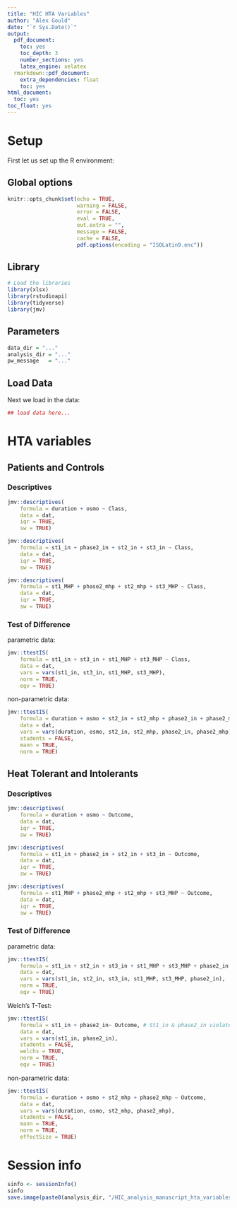 ---
title: "HIC HTA Variables"
author: "Alex Gould"
date: "`r Sys.Date()`"
output:
  pdf_document:
    toc: yes
    toc_depth: 3
    number_sections: yes
    latex_engine: xelatex
  rmarkdown::pdf_document:
    extra_dependencies: float
    toc: yes
html_document:
  toc: yes
toc_float: yes
---

# Setup

First let us set up the R environment:

## Global options

```{r global options, include = TRUE}
knitr::opts_chunk$set(echo = TRUE, 
                      warning = FALSE,
                      error = FALSE,
                      eval = TRUE,
                      out.extra = "",
                      message = FALSE, 
                      cache = FALSE,
                      pdf.options(encoding = "ISOLatin9.enc")) 
```

## Library

```{r library}
# Load the libraries
library(xlsx)
library(rstudioapi)
library(tidyverse)
library(jmv)
```

## Parameters

```{r directory}
data_dir = "..."
analysis_dir = "..."
pw_message   = "..."
```

## Load Data
Next we load in the data:

```{r load_data}
## load data here...
```

# HTA variables

## Patients and Controls

### Descriptives

```{r descriptives_Class}
jmv::descriptives(
    formula = duration + osmo ~ Class,
    data = dat,
    iqr = TRUE,
    sw = TRUE)
```

```{r descriptives_Class2}
jmv::descriptives(
    formula = st1_in + phase2_in + st2_in + st3_in ~ Class,
    data = dat,
    iqr = TRUE,
    sw = TRUE)
```

```{r descriptives_Class3}
jmv::descriptives(
    formula = st1_MHP + phase2_mhp + st2_mhp + st3_MHP ~ Class,
    data = dat,
    iqr = TRUE,
    sw = TRUE)
```
                     
### Test of Difference

parametric data:

```{r parametric_Class}
jmv::ttestIS(
    formula = st1_in + st3_in + st1_MHP + st3_MHP ~ Class,
    data = dat,
    vars = vars(st1_in, st3_in, st1_MHP, st3_MHP),
    norm = TRUE,
    eqv = TRUE)
```

non-parametric data:

```{r non-parametric_Class}
jmv::ttestIS(
    formula = duration + osmo + st2_in + st2_mhp + phase2_in + phase2_mhp ~ Class,
    data = dat,
    vars = vars(duration, osmo, st2_in, st2_mhp, phase2_in, phase2_mhp),
    students = FALSE,
    mann = TRUE,
    norm = TRUE)
```

## Heat Tolerant and Intolerants

### Descriptives

```{r descriptives_Outcome}
jmv::descriptives(
    formula = duration + osmo ~ Outcome,
    data = dat,
    iqr = TRUE,
    sw = TRUE)
```

```{r descriptives_Outcome2}
jmv::descriptives(
    formula = st1_in + phase2_in + st2_in + st3_in ~ Outcome,
    data = dat,
    iqr = TRUE,
    sw = TRUE)
```

```{r descriptives_Outcome3}
jmv::descriptives(
    formula = st1_MHP + phase2_mhp + st2_mhp + st3_MHP ~ Outcome,
    data = dat,
    iqr = TRUE,
    sw = TRUE)
```
                     
### Test of Difference

parametric data:

```{r parametric_Outcome}
jmv::ttestIS(
    formula = st1_in + st2_in + st3_in + st1_MHP + st3_MHP + phase2_in ~ Outcome,
    data = dat,
    vars = vars(st1_in, st2_in, st3_in, st1_MHP, st3_MHP, phase2_in),
    norm = TRUE,
    eqv = TRUE)
```

Welch's T-Test:

```{r parametric_Welch_Outcome}
jmv::ttestIS(
    formula = st1_in + phase2_in~ Outcome, # St1_in & phase2_in violates assumption of equal variances
    data = dat,
    vars = vars(st1_in, phase2_in),
    students = FALSE,
    welchs = TRUE,
    norm = TRUE,
    eqv = TRUE)
```

non-parametric data:

```{r non-parametric_Outcome}
jmv::ttestIS(
    formula = duration + osmo + st2_mhp + phase2_mhp ~ Outcome,
    data = dat,
    vars = vars(duration, osmo, st2_mhp, phase2_mhp),
    students = FALSE,
    mann = TRUE,
    norm = TRUE,
    effectSize = TRUE)
```

# Session info

``` {r sessionInfo}
sinfo <- sessionInfo()
sinfo
save.image(paste0(analysis_dir, "/HIC_analysis_manuscript_hta_variables.Rout"))
```